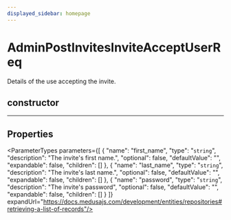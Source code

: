 ```yaml
---
displayed_sidebar: homepage
---
```



# AdminPostInvitesInviteAcceptUserReq

Details of the use accepting the invite.

## constructor

___

## Properties

<ParameterTypes parameters={[
  {
    "name": "first_name",
    "type": "`string`",
    "description": "The invite's first name.",
    "optional": false,
    "defaultValue": "",
    "expandable": false,
    "children": []
  },
  {
    "name": "last_name",
    "type": "`string`",
    "description": "The invite's last name.",
    "optional": false,
    "defaultValue": "",
    "expandable": false,
    "children": []
  },
  {
    "name": "password",
    "type": "`string`",
    "description": "The invite's password",
    "optional": false,
    "defaultValue": "",
    "expandable": false,
    "children": []
  }
]} expandUrl="https://docs.medusajs.com/development/entities/repositories#retrieving-a-list-of-records"/>
